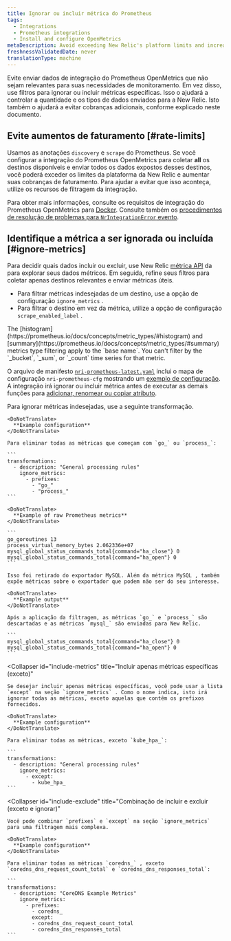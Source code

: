 ```yaml
---
title: Ignorar ou incluir métrica do Prometheus
tags:
  - Integrations
  - Prometheus integrations
  - Install and configure OpenMetrics
metaDescription: Avoid exceeding New Relic's platform limits and increasing your billing charges by using the Prometheus OpenMetrics integration's filtering capabilities.
freshnessValidatedDate: never
translationType: machine
---
```


Evite enviar dados de integração do Prometheus OpenMetrics que não sejam relevantes para suas necessidades de monitoramento. Em vez disso, use filtros para ignorar ou incluir métricas específicas. Isso o ajudará a controlar a quantidade e os tipos de dados enviados para a New Relic. Isto também o ajudará a evitar cobranças adicionais, conforme explicado neste documento.

## Evite aumentos de faturamento [#rate-limits]

Usamos as anotações `discovery` e `scrape` do Prometheus. Se você configurar a integração do Prometheus OpenMetrics para coletar <DoNotTranslate>**all**</DoNotTranslate> os destinos disponíveis e enviar todos os dados expostos desses destinos, você poderá exceder os limites da plataforma da New Relic e aumentar suas cobranças de faturamento. Para ajudar a evitar que isso aconteça, utilize os recursos de filtragem da integração.

Para obter mais informações, consulte os requisitos de integração do Prometheus OpenMetrics para [Docker](/docs/integrations/prometheus-integrations/get-started/monitor-prometheus-new-relic#OpenMetrics). Consulte também os [procedimentos de resolução de problemas para `NrIntegrationError` evento](/docs/integrations/prometheus-integrations/troubleshooting/rate-limit-errors-prometheus-integration).

## Identifique a métrica a ser ignorada ou incluída [#ignore-metrics]

Para decidir quais dados incluir ou excluir, use New Relic [métrica API](/docs/data-ingest-apis/get-data-new-relic/metric-api/view-query-you-metric-data#explore-metric-data) da para explorar seus dados métricos. Em seguida, refine seus filtros para coletar apenas destinos relevantes e enviar métricas úteis.

* Para filtrar métricas indesejadas de um destino, use a opção de configuração `ignore_metrics` .
* Para filtrar o destino em vez da métrica, utilize a opção de configuração `scrape_enabled_label` .

<Callout variant="caution">
  The [histogram](https://prometheus.io/docs/concepts/metric_types/#histogram) and [summary](https://prometheus.io/docs/concepts/metric_types/#summary) metrics type filtering apply to the `base name`. You can't filter by the `_bucket`, `_sum`, or `_count` time series for that metric.
</Callout>

O arquivo de manifesto [`nri-prometheus-latest.yaml`](https://download.newrelic.com/infrastructure_agent/integrations/kubernetes/nri-prometheus-latest.yaml) inclui o mapa de configuração `nri-prometheus-cfg` mostrando um [exemplo de configuração](/docs/integrations/prometheus-integrations/configure/configure-prometheus-openmetrics-integration). A integração irá ignorar ou incluir métrica antes de executar as demais funções para [adicionar, renomear ou copiar atributo](/docs/integrations/prometheus-integrations/view-query-data/add-rename-copy-prometheus-attributes).

<CollapserGroup>
  <Collapser
    id="example-ignore"
    title="Filtre métricas indesejadas (ignorar)"
  >
    Para ignorar métricas indesejadas, use a seguinte transformação.

    <DoNotTranslate>
      **Example configuration**
    </DoNotTranslate>

    Para eliminar todas as métricas que começam com `go_` ou `process_`:

    ```
    transformations:
      - description: "General processing rules"
        ignore_metrics:
          - prefixes:
            - "go_"
            - "process_"
    ```

    <DoNotTranslate>
      **Example of raw Prometheus metrics**
    </DoNotTranslate>

    ```
    go_goroutines 13
    process_virtual_memory_bytes 2.062336e+07
    mysql_global_status_commands_total{command="ha_close"} 0
    mysql_global_status_commands_total{command="ha_open"} 0
    ```

    Isso foi retirado do exportador MySQL. Além da métrica MySQL , também expõe métricas sobre o exportador que podem não ser do seu interesse.

    <DoNotTranslate>
      **Example output**
    </DoNotTranslate>

    Após a aplicação da filtragem, as métricas `go_` e `process_` são descartadas e as métricas `mysql_` são enviadas para New Relic.

    ```
    mysql_global_status_commands_total{command="ha_close"} 0 
    mysql_global_status_commands_total{command="ha_open"} 0
    ```
  </Collapser>

  <Collapser
    id="include-metrics"
    title="Incluir apenas métricas específicas (exceto)"
  >
    Se desejar incluir apenas métricas específicas, você pode usar a lista `except` na seção `ignore_metrics` . Como o nome indica, isto irá ignorar todas as métricas, exceto aquelas que contêm os prefixos fornecidos.

    <DoNotTranslate>
      **Example configuration**
    </DoNotTranslate>

    Para eliminar todas as métricas, exceto `kube_hpa_`:

    ```
    transformations:
      - description: "General processing rules"
        ignore_metrics:
          - except:
            - kube_hpa_
    ```
  </Collapser>

  <Collapser
    id="include-exclude"
    title="Combinação de incluir e excluir (exceto e ignorar)"
  >
    Você pode combinar `prefixes` e `except` na seção `ignore_metrics` para uma filtragem mais complexa.

    <DoNotTranslate>
      **Example configuration**
    </DoNotTranslate>

    Para eliminar todas as métricas `coredns_` , exceto `coredns_dns_request_count_total` e `coredns_dns_responses_total`:

    ```
    transformations:
      - description: "CoreDNS Example Metrics"
        ignore_metrics:
          - prefixes:
            - coredns_
            except:
            - coredns_dns_request_count_total
            - coredns_dns_responses_total
    ```
  </Collapser>
</CollapserGroup>